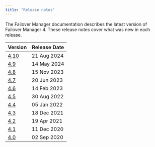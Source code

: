 ```yaml
---
title: "Release notes"
---
```

The Failover Manager documentation describes the latest version of Failover Manager 4. These release notes
cover what was new in each release.

| Version | Release Date |
| ------- | ------------ |
| [4.10](01_efm_410_rel_notes) | 21 Aug 2024|
| [4.9](01_efm_49_rel_notes) | 14 May 2024|
| [4.8](02_efm_48_rel_notes) | 15 Nov 2023|
| [4.7](03_efm_47_rel_notes) | 20 Jun 2023|
| [4.6](04_efm_46_rel_notes) | 14 Feb 2023|
| [4.5](05_efm_45_rel_notes) | 30 Aug 2022|
| [4.4](06_efm_44_rel_notes) | 05 Jan 2022|
| [4.3](07_efm_43_rel_notes) | 18 Dec 2021|
| [4.2](08_efm_42_rel_notes) | 19 Apr 2021 |
| [4.1](09_efm_41_rel_notes) | 11 Dec 2020|
| [4.0](10_efm_40_rel_notes) | 02 Sep 2020 |



